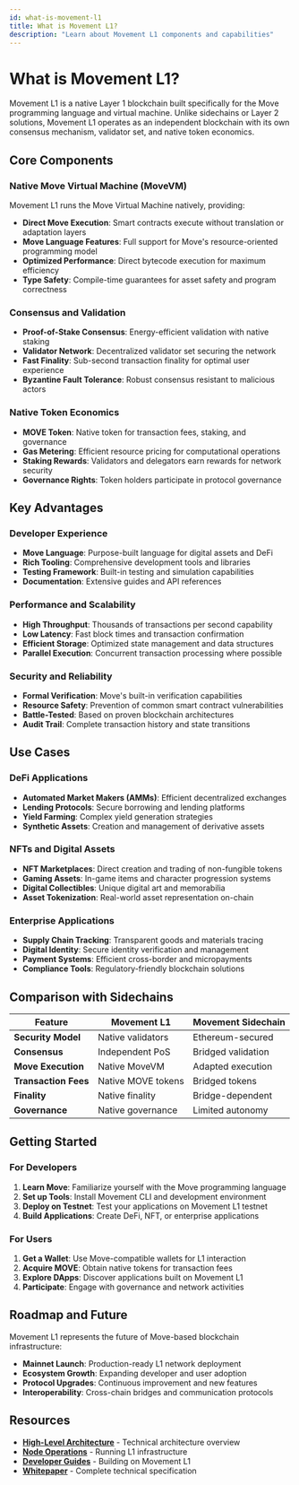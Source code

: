 ```yaml
---
id: what-is-movement-l1
title: What is Movement L1?
description: "Learn about Movement L1 components and capabilities"
---
```


# What is Movement L1?

Movement L1 is a native Layer 1 blockchain built specifically for the Move programming language and virtual machine. Unlike sidechains or Layer 2 solutions, Movement L1 operates as an independent blockchain with its own consensus mechanism, validator set, and native token economics.

## Core Components

### Native Move Virtual Machine (MoveVM)
Movement L1 runs the Move Virtual Machine natively, providing:
- **Direct Move Execution**: Smart contracts execute without translation or adaptation layers
- **Move Language Features**: Full support for Move's resource-oriented programming model
- **Optimized Performance**: Direct bytecode execution for maximum efficiency
- **Type Safety**: Compile-time guarantees for asset safety and program correctness

### Consensus and Validation
- **Proof-of-Stake Consensus**: Energy-efficient validation with native staking
- **Validator Network**: Decentralized validator set securing the network
- **Fast Finality**: Sub-second transaction finality for optimal user experience
- **Byzantine Fault Tolerance**: Robust consensus resistant to malicious actors

### Native Token Economics
- **MOVE Token**: Native token for transaction fees, staking, and governance
- **Gas Metering**: Efficient resource pricing for computational operations
- **Staking Rewards**: Validators and delegators earn rewards for network security
- **Governance Rights**: Token holders participate in protocol governance

## Key Advantages

### Developer Experience
- **Move Language**: Purpose-built language for digital assets and DeFi
- **Rich Tooling**: Comprehensive development tools and libraries
- **Testing Framework**: Built-in testing and simulation capabilities
- **Documentation**: Extensive guides and API references

### Performance and Scalability
- **High Throughput**: Thousands of transactions per second capability
- **Low Latency**: Fast block times and transaction confirmation
- **Efficient Storage**: Optimized state management and data structures
- **Parallel Execution**: Concurrent transaction processing where possible

### Security and Reliability
- **Formal Verification**: Move's built-in verification capabilities
- **Resource Safety**: Prevention of common smart contract vulnerabilities
- **Battle-Tested**: Based on proven blockchain architectures
- **Audit Trail**: Complete transaction history and state transitions

## Use Cases

### DeFi Applications
- **Automated Market Makers (AMMs)**: Efficient decentralized exchanges
- **Lending Protocols**: Secure borrowing and lending platforms
- **Yield Farming**: Complex yield generation strategies
- **Synthetic Assets**: Creation and management of derivative assets

### NFTs and Digital Assets
- **NFT Marketplaces**: Direct creation and trading of non-fungible tokens
- **Gaming Assets**: In-game items and character progression systems
- **Digital Collectibles**: Unique digital art and memorabilia
- **Asset Tokenization**: Real-world asset representation on-chain

### Enterprise Applications
- **Supply Chain Tracking**: Transparent goods and materials tracing
- **Digital Identity**: Secure identity verification and management
- **Payment Systems**: Efficient cross-border and micropayments
- **Compliance Tools**: Regulatory-friendly blockchain solutions

## Comparison with Sidechains

| Feature | Movement L1 | Movement Sidechain |
|---------|-------------|-------------------|
| **Security Model** | Native validators | Ethereum-secured |
| **Consensus** | Independent PoS | Bridged validation |
| **Move Execution** | Native MoveVM | Adapted execution |
| **Transaction Fees** | Native MOVE tokens | Bridged tokens |
| **Finality** | Native finality | Bridge-dependent |
| **Governance** | Native governance | Limited autonomy |

## Getting Started

### For Developers
1. **Learn Move**: Familiarize yourself with the Move programming language
2. **Set up Tools**: Install Movement CLI and development environment
3. **Deploy on Testnet**: Test your applications on Movement L1 testnet
4. **Build Applications**: Create DeFi, NFT, or enterprise applications

### For Users
1. **Get a Wallet**: Use Move-compatible wallets for L1 interaction
2. **Acquire MOVE**: Obtain native tokens for transaction fees
3. **Explore DApps**: Discover applications built on Movement L1
4. **Participate**: Engage with governance and network activities

## Roadmap and Future

Movement L1 represents the future of Move-based blockchain infrastructure:
- **Mainnet Launch**: Production-ready L1 network deployment
- **Ecosystem Growth**: Expanding developer and user adoption
- **Protocol Upgrades**: Continuous improvement and new features
- **Interoperability**: Cross-chain bridges and communication protocols

## Resources

- **[High-Level Architecture](/general/movement-l1/architecture)** - Technical architecture overview
- **[Node Operations](/general/networks)** - Running L1 infrastructure
- **[Developer Guides](/devs)** - Building on Movement L1
- **[Whitepaper](/general/movement-l1/whitepaper)** - Complete technical specification

